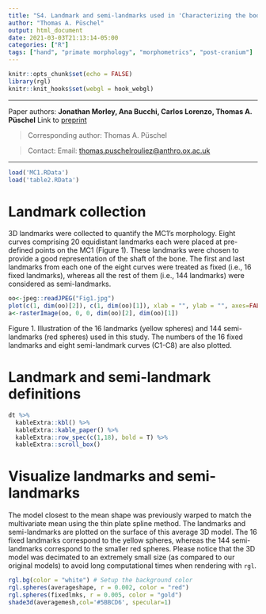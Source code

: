 ```yaml
---
title: "S4. Landmark and semi-landmarks used in 'Characterizing the body morphology of the first metacarpal in the Homininae using 3D geometric morphometrics'"
author: "Thomas A. Püschel"
output: html_document
date: 2021-03-03T21:13:14-05:00
categories: ["R"]
tags: ["hand", "primate morphology", "morphometrics", "post-cranium"]
---
```


```r
knitr::opts_chunk$set(echo = FALSE)
library(rgl)
knitr::knit_hooks$set(webgl = hook_webgl)
```

________


Paper authors: **Jonathan Morley, Ana Bucchi, Carlos Lorenzo, Thomas A. Püschel**
Link to [preprint](https://doi.org/https://doi.org/10.1101/2020.04.30.070326)

>Corresponding author:
Thomas A. Püschel

>Contact:
Email: [thomas.puschelrouliez@anthro.ox.ac.uk](mailto:thomas.puschelrouliez@anthro.ox.ac.uk)

________

```r
load('MC1.RData')
load('table2.RData')
```

# Landmark collection
3D landmarks were collected to quantify the MC1’s morphology. Eight curves comprising 20 equidistant landmarks each were placed at pre-defined points on the MC1 (Figure 1). These landmarks were chosen to provide a good representation of the shaft of the bone. The first and last landmarks from each one of the eight curves were treated as fixed (i.e., 16 fixed landmarks), whereas all the rest of them (i.e., 144 landmarks) were considered as semi-landmarks. 
```r
oo<-jpeg::readJPEG("Fig1.jpg")
plot(c(1, dim(oo)[2]), c(1, dim(oo)[1]), xlab = "", ylab = "", axes=FALSE) #generate graph axes
a<-rasterImage(oo, 0, 0, dim(oo)[2], dim(oo)[1]) 
```
Figure 1. Illustration of the 16 landmarks (yellow spheres) and 144 semi-landmarks (red spheres) used in this study. The numbers of the 16 fixed landmarks and eight semi-landmark curves (C1-C8) are also plotted. 


# Landmark and semi-landmark definitions
```r
dt %>%
  kableExtra::kbl() %>%
  kableExtra::kable_paper() %>%
  kableExtra::row_spec(c(1,18), bold = T) %>%
  kableExtra::scroll_box()
```

# Visualize landmarks and semi-landmarks
The model closest to the mean shape was previously warped to match the multivariate mean using the thin plate spline method. The landmarks and semi-landmarks are plotted on the surface of this average 3D model. The 16 fixed landmarks correspond to the yellow spheres, whereas the 144 semi-landmarks correspond to the smaller red spheres. Please notice that the 3D model was decimated to an extremely small size (as compared to our original models) to avoid long computational times when rendering with `rgl`. 


```r
rgl.bg(color = "white") # Setup the background color
rgl.spheres(averageshape, r = 0.002, color = "red") 
rgl.spheres(fixedlmks, r = 0.005, color = "gold") 
shade3d(averagemesh,col='#5BBCD6', specular=1)

```

